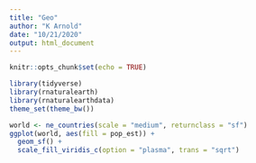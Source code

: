 ```yaml
---
title: "Geo"
author: "K Arnold"
date: "10/21/2020"
output: html_document
---
```


```r
knitr::opts_chunk$set(echo = TRUE)
```


```r
library(tidyverse)
library(rnaturalearth)
library(rnaturalearthdata)
theme_set(theme_bw())
```


```r
world <- ne_countries(scale = "medium", returnclass = "sf")
ggplot(world, aes(fill = pop_est)) +
  geom_sf() +
  scale_fill_viridis_c(option = "plasma", trans = "sqrt")
```

